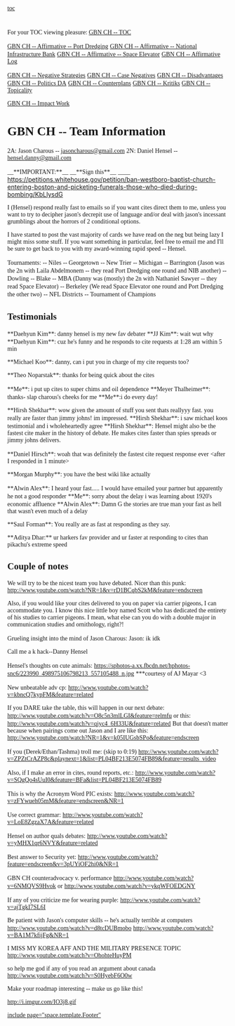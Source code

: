 <span style="font-family: 'Palatino Linotype','Book Antiqua',Palatino,serif;">[[toc]]
</span>










=<span style="font-family: 'Palatino Linotype','Book Antiqua',Palatino,serif;"><gbn debate picture></span>= 
<span style="font-family: 'Palatino Linotype','Book Antiqua',Palatino,serif;">For your TOC viewing pleasure: [[@debatecoaches/2013 TOC - Glenbrook North CH|GBN CH -- TOC]]</span>

<span style="font-family: 'Palatino Linotype','Book Antiqua',Palatino,serif;">[[GBN CH -- Affirmative -- Port Dredging]]</span>
<span style="font-family: 'Palatino Linotype','Book Antiqua',Palatino,serif;">[[GBN CH -- Affirmative -- National Infrastructure Bank]]</span>
<span style="font-family: 'Palatino Linotype','Book Antiqua',Palatino,serif;">[[GBN CH -- Affirmative -- Space Elevator]]</span>
<span style="font-family: 'Palatino Linotype','Book Antiqua',Palatino,serif;">[[GBN CH -- Affirmative Log]]</span>

<span style="font-family: 'Palatino Linotype','Book Antiqua',Palatino,serif;">[[GBN CH -- Negative Strategies]]</span>
<span style="font-family: 'Palatino Linotype','Book Antiqua',Palatino,serif;">[[GBN CH -- Case Negatives]]</span>
<span style="font-family: 'Palatino Linotype','Book Antiqua',Palatino,serif;">[[GBN CH -- Disadvantages]]</span>
<span style="font-family: 'Palatino Linotype','Book Antiqua',Palatino,serif;">[[GBN CH -- Politics DA]]</span>
<span style="font-family: 'Palatino Linotype','Book Antiqua',Palatino,serif;">[[GBN CH -- Counterplans]]</span>
<span style="font-family: 'Palatino Linotype','Book Antiqua',Palatino,serif;">[[GBN CH -- Kritiks]]</span>
<span style="font-family: 'Palatino Linotype','Book Antiqua',Palatino,serif;">[[GBN CH -- Topicality]]</span>

<span style="font-family: 'Palatino Linotype','Book Antiqua',Palatino,serif;">[[GBN CH -- Impact Work]]</span>


=<span style="font-family: 'Palatino Linotype','Book Antiqua',Palatino,serif;">GBN CH -- Team Information</span>= 
<span style="font-family: 'Palatino Linotype','Book Antiqua',Palatino,serif;">2A: Jason Charous -- [[mailto:jasoncharous@gmail.com|jasoncharous@gmail.com]]</span>
<span style="font-family: 'Palatino Linotype','Book Antiqua',Palatino,serif;">2N: Daniel Hensel -- [[mailto:hensel.danny@gmail.com|hensel.danny@gmail.com]]</span>

<span style="font-family: 'Palatino Linotype','Book Antiqua',Palatino,serif;">__**IMPORTANT:**__</span>
<span style="font-family: 'Palatino Linotype','Book Antiqua',Palatino,serif;">__**Sign this**__</span>
<span style="font-family: 'Palatino Linotype','Book Antiqua',Palatino,serif;">__​__</span>
https://petitions.whitehouse.gov/petition/ban-westboro-baptist-church-entering-boston-and-picketing-funerals-those-who-died-during-bombing/KbLlysdG

<span style="font-family: 'Palatino Linotype','Book Antiqua',Palatino,serif;">I (Hensel) respond really fast to emails so if you want cites direct them to me, unless you want to try to decipher jason's decrepit use of language and/or deal with jason's incessant grumblings about the horrors of 2 conditional options.</span>

<span style="font-family: 'Palatino Linotype','Book Antiqua',Palatino,serif;">I have started to post the vast majority of cards we have read on the neg but being lazy I might miss some stuff. If you want something in particular, feel free to email me and I'll be sure to get back to you with my award-winning rapid speed -- Hensel.</span>

<span style="font-family: 'Palatino Linotype','Book Antiqua',Palatino,serif;">Tournaments:</span>
<span style="font-family: 'Palatino Linotype','Book Antiqua',Palatino,serif;">-- Niles</span>
<span style="font-family: 'Palatino Linotype','Book Antiqua',Palatino,serif;">-- Georgetown</span>
<span style="font-family: 'Palatino Linotype','Book Antiqua',Palatino,serif;">-- New Trier</span>
<span style="font-family: 'Palatino Linotype','Book Antiqua',Palatino,serif;">-- Michigan</span>
<span style="font-family: 'Palatino Linotype','Book Antiqua',Palatino,serif;">-- Barrington (Jason was the 2n with Laila Abdelmonem -- they read Port Dredging one round and NIB another)</span>
<span style="font-family: 'Palatino Linotype','Book Antiqua',Palatino,serif;">-- Dowling</span>
<span style="font-family: 'Palatino Linotype','Book Antiqua',Palatino,serif;">-- Blake</span>
<span style="font-family: 'Palatino Linotype','Book Antiqua',Palatino,serif;">-- MBA (Danny was (mostly) the 2n with Nathaniel Sawyer -- they read Space Elevator)</span>
<span style="font-family: 'Palatino Linotype','Book Antiqua',Palatino,serif;">-- Berkeley (We read Space Elevator one round and Port Dredging the other two)</span>
<span style="font-family: 'Palatino Linotype','Book Antiqua',Palatino,serif;">-- NFL Districts</span>
<span style="font-family: 'Palatino Linotype','Book Antiqua',Palatino,serif;">-- Tournament of Champions</span>
==<span style="font-family: 'Palatino Linotype','Book Antiqua',Palatino,serif;">Testimonials</span>== 
<span style="font-family: 'Palatino Linotype','Book Antiqua',Palatino,serif;">**Daehyun Kim**: danny hensel is my new fav debater</span>
<span style="font-family: 'Palatino Linotype','Book Antiqua',Palatino,serif;">**JJ Kim**: wait wut why</span>
<span style="font-family: 'Palatino Linotype','Book Antiqua',Palatino,serif;">**Daehyun Kim**: cuz he's funny</span>
<span style="font-family: 'Palatino Linotype','Book Antiqua',Palatino,serif;">and he responds to cite requests</span>
<span style="font-family: 'Palatino Linotype','Book Antiqua',Palatino,serif;">at 1:28 am</span>
<span style="font-family: 'Palatino Linotype','Book Antiqua',Palatino,serif;">within 5 min</span>

<span style="font-family: 'Palatino Linotype','Book Antiqua',Palatino,serif;">**​Michael Koo**: danny, can i put you in charge of my cite requests too?</span>

<span style="font-family: 'Palatino Linotype','Book Antiqua',Palatino,serif;">**Theo Noparstak**: ​thanks for being quick about the cites</span>

<span style="font-family: 'Palatino Linotype','Book Antiqua',Palatino,serif;">**Me**: i put up cites to super chims and oil dependence</span>
<span style="font-family: 'Palatino Linotype','Book Antiqua',Palatino,serif;">**Meyer Thalheimer**: thanks- slap charous's cheeks for me</span>
<span style="font-family: 'Palatino Linotype','Book Antiqua',Palatino,serif;">**​Me**: ​i do every day!</span>

<span style="font-family: 'Palatino Linotype','Book Antiqua',Palatino,serif;">**Hirsh Shekhar**: wow given the amount of stuff you sent thats reallyyy fast. you really are faster than jimmy johns! im impressed.</span>
<span style="font-family: 'Palatino Linotype','Book Antiqua',Palatino,serif;">**Hirsh Shekhar**: i saw michael koos testimonial and i wholeheartedly agree</span>
<span style="font-family: 'Palatino Linotype','Book Antiqua',Palatino,serif;">**Hirsh Shekhar**: Hensel might also be the fastest cite maker in the history of debate. He makes cites faster than spies spreads or jimmy johns delivers.</span>

<span style="font-family: 'Palatino Linotype','Book Antiqua',Palatino,serif;">**Daniel Hirsch**: woah</span>
<span style="font-family: 'Palatino Linotype','Book Antiqua',Palatino,serif;">that was definitely the fastest cite request response</span>
<span style="font-family: 'Palatino Linotype','Book Antiqua',Palatino,serif;">ever</span>
<span style="font-family: 'Palatino Linotype','Book Antiqua',Palatino,serif;"> <after I responded in 1 minute></span>

<span style="font-family: 'Palatino Linotype','Book Antiqua',Palatino,serif;">**Morgan Murphy**: you have the best wiki like actually</span>

<span style="font-family: 'Palatino Linotype','Book Antiqua',Palatino,serif;">**Alwin Alex**: I heard your fast.....</span>
<span style="font-family: 'Palatino Linotype','Book Antiqua',Palatino,serif;">I would have emailed your partner but apparently he not a good responder</span>
<span style="font-family: 'Palatino Linotype','Book Antiqua',Palatino,serif;">**Me**: sorry about the delay i was learning about 1920's economic affluence</span>
<span style="font-family: 'Palatino Linotype','Book Antiqua',Palatino,serif;">**Alwin Alex**: Damn G the stories are true man your fast as hell that wasn't even much of a delay</span>

<span style="font-family: 'Palatino Linotype','Book Antiqua',Palatino,serif;">**​Saul Forman**​: You really are as fast at responding as they say.</span>

<span style="font-family: 'Palatino Linotype','Book Antiqua',Palatino,serif;">**Aditya Dhar:** ur harkers fav provider and ur faster at responding to cites than pikachu's extreme speed</span>
==<span style="font-family: 'Palatino Linotype','Book Antiqua',Palatino,serif;">Couple of notes</span>== 
<span style="font-family: 'Palatino Linotype','Book Antiqua',Palatino,serif;">We will try to be the nicest team you have debated. Nicer than this punk:</span>
<span style="font-family: 'Palatino Linotype','Book Antiqua',Palatino,serif;">http://www.youtube.com/watch?NR=1&v=rD1BCqbS2kM&feature=endscreen</span>

<span style="font-family: 'Palatino Linotype','Book Antiqua',Palatino,serif;">Also, if you would like your cites delivered to you on paper via carrier pigeons, I can accommodate you. I know this nice little boy named Scott who has dedicated the entirety of his studies to carrier pigeons. I mean, what else can you do with a double major in communication studies and ornithology, right?!</span>

<span style="font-family: 'Palatino Linotype','Book Antiqua',Palatino,serif;">Grueling insight into the mind of Jason Charous:</span>
<span style="font-family: 'Palatino Linotype','Book Antiqua',Palatino,serif;">Jason: <omitted></span>
<span style="font-family: 'Palatino Linotype','Book Antiqua',Palatino,serif;">ik</span>
<span style="font-family: 'Palatino Linotype','Book Antiqua',Palatino,serif;">idk</span>

<span style="font-family: 'Palatino Linotype','Book Antiqua',Palatino,serif;">Call me a k hack--Danny Hensel</span>

<span style="font-family: 'Palatino Linotype','Book Antiqua',Palatino,serif;">Hensel's thoughts on cute animals:</span>
<span style="font-family: 'Palatino Linotype','Book Antiqua',Palatino,serif;">https://sphotos-a.xx.fbcdn.net/hphotos-snc6/223990_498975106798213_557105488_n.jpg</span>
<span style="font-family: 'Palatino Linotype','Book Antiqua',Palatino,serif;">***courtesy of AJ Mayar <3</span>

<span style="font-family: 'Palatino Linotype','Book Antiqua',Palatino,serif;">New unbeatable adv cp:</span>
<span style="font-family: 'Palatino Linotype','Book Antiqua',Palatino,serif;">[[http://www.youtube.com/watch?v=kbncQ7kypFM&feature=related]]</span>

<span style="font-family: 'Palatino Linotype','Book Antiqua',Palatino,serif;">If you DARE take the table, this will happen in our next debate:</span>
<span style="font-family: 'Palatino Linotype','Book Antiqua',Palatino,serif;">http://www.youtube.com/watch?v=O8c5n3mlLGI&feature=relmfu</span>
<span style="font-family: 'Palatino Linotype','Book Antiqua',Palatino,serif;">or this:</span>
<span style="font-family: 'Palatino Linotype','Book Antiqua',Palatino,serif;">[[http://www.youtube.com/watch?v=qjyc4_6H33U&feature=related]]</span>
<span style="font-family: 'Palatino Linotype','Book Antiqua',Palatino,serif;">But that doesn't matter because when pairings come out Jason and I are like this:</span>
<span style="font-family: 'Palatino Linotype','Book Antiqua',Palatino,serif;">http://www.youtube.com/watch?NR=1&v=k05IUGsbSPo&feature=endscreen</span>

<span style="font-family: 'Palatino Linotype','Book Antiqua',Palatino,serif;">If you (Derek/Ethan/Tashma) troll me: (skip to 0:19)</span>
<span style="font-family: 'Palatino Linotype','Book Antiqua',Palatino,serif;">http://www.youtube.com/watch?v=ZPZtCrAZP8c&playnext=1&list=PL04BF213E5074FB89&feature=results_video</span>

<span style="font-family: 'Palatino Linotype','Book Antiqua',Palatino,serif;">Also, if I make an error in cites, round reports, etc.:</span>
<span style="font-family: 'Palatino Linotype','Book Antiqua',Palatino,serif;">http://www.youtube.com/watch?v=SQgQo4sUuI0&feature=BFa&list=PL04BF213E5074FB89</span>

<span style="font-family: 'Palatino Linotype','Book Antiqua',Palatino,serif;">This is why the Acronym Word PIC exists:</span>
<span style="font-family: 'Palatino Linotype','Book Antiqua',Palatino,serif;">[[http://www.youtube.com/watch?v=zFYwueh05mM&feature=endscreen&NR=1]]</span>

<span style="font-family: 'Palatino Linotype','Book Antiqua',Palatino,serif;">Use correct grammar:</span>
<span style="font-family: 'Palatino Linotype','Book Antiqua',Palatino,serif;">[[http://www.youtube.com/watch?v=LoE8ZgzaX7A&feature=related]]</span>

<span style="font-family: 'Palatino Linotype','Book Antiqua',Palatino,serif;">Hensel on author quals debates:</span>
<span style="font-family: 'Palatino Linotype','Book Antiqua',Palatino,serif;">[[http://www.youtube.com/watch?v=yMHX1qr6NVY&feature=related]]</span>

<span style="font-family: 'Palatino Linotype','Book Antiqua',Palatino,serif;">Best answer to Security yet:</span>
<span style="font-family: 'Palatino Linotype','Book Antiqua',Palatino,serif;">http://www.youtube.com/watch?feature=endscreen&v=3pUYiOF2hi0&NR=1</span>

<span style="font-family: 'Palatino Linotype','Book Antiqua',Palatino,serif;">GBN CH counteradvocacy v. performance</span>
<span style="font-family: 'Palatino Linotype','Book Antiqua',Palatino,serif;">http://www.youtube.com/watch?v=6NMQVS9Hvok</span>
<span style="font-family: 'Palatino Linotype','Book Antiqua',Palatino,serif;">or</span>
<span style="font-family: 'Palatino Linotype','Book Antiqua',Palatino,serif;">http://www.youtube.com/watch?v=ykqWFOEDGNY</span>

<span style="font-family: 'Palatino Linotype','Book Antiqua',Palatino,serif;">If any of you criticize me for wearing purple:</span>
<span style="font-family: 'Palatino Linotype','Book Antiqua',Palatino,serif;">http://www.youtube.com/watch?v=ajTgkI7SL6I</span>

<span style="font-family: 'Palatino Linotype','Book Antiqua',Palatino,serif;">Be patient with Jason's computer skills -- he's actually terrible at computers</span>
<span style="font-family: 'Palatino Linotype','Book Antiqua',Palatino,serif;">http://www.youtube.com/watch?v=d8tcDUBmobo</span>
<span style="font-family: 'Palatino Linotype','Book Antiqua',Palatino,serif;">http://www.youtube.com/watch?v=BA1M7kfijFg&NR=1</span>

<span style="font-family: 'Palatino Linotype','Book Antiqua',Palatino,serif;">I MISS MY KOREA AFF AND THE MILITARY PRESENCE TOPIC</span>
<span style="font-family: 'Palatino Linotype','Book Antiqua',Palatino,serif;">http://www.youtube.com/watch?v=OhohteHuyPM</span>

<span style="font-family: 'Palatino Linotype','Book Antiqua',Palatino,serif;">so help me god if any of you read an argument about canada</span>
<span style="font-family: 'Palatino Linotype','Book Antiqua',Palatino,serif;">http://www.youtube.com/watch?v=S0HyebF6O0w</span>

<span style="font-family: 'Palatino Linotype','Book Antiqua',Palatino,serif;">Make your roadmap interesting -- make us go like this!</span>

<span style="font-family: 'Palatino Linotype','Book Antiqua',Palatino,serif;">http://i.imgur.com/IO3j8.gif</span>


<span style="font-family: 'Palatino Linotype','Book Antiqua',Palatino,serif;">[[include page="space.template.Footer"]] </span>